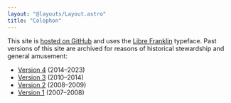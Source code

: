 ```yaml
---
layout: "@layouts/Layout.astro"
title: "Colophon"
---
```


This site is [hosted on GitHub](https://github.com/basham/v5.bash.am) and uses the [Libre Franklin](https://fontsource.org/fonts/libre-franklin) typeface. Past versions of this site are archived for reasons of historical stewardship and general amusement:

- [Version 4](https://v4.bash.am) (2014&ndash;2023)
- [Version 3](https://v3.bash.am) (2010&ndash;2014)
- [Version 2](https://v2.bash.am) (2008&ndash;2009)
- [Version 1](https://v1.bash.am) (2007&ndash;2008)
